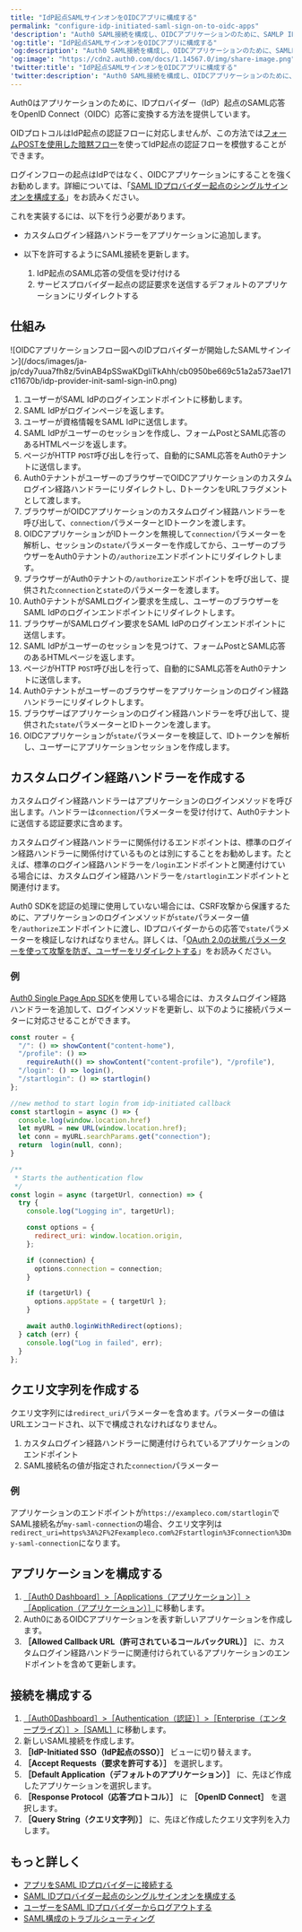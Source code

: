 ```yaml
---
title: "IdP起点SAMLサインオンをOIDCアプリに構成する"
permalink: "configure-idp-initiated-saml-sign-on-to-oidc-apps"
'description': "Auth0 SAML接続を構成し、OIDCアプリケーションのために、SAMLP IDプロバイダーへのIDプロバイダー起点サインオンに対応する方法を説明します。"
'og:title': "IdP起点SAMLサインオンをOIDCアプリに構成する"
'og:description': "Auth0 SAML接続を構成し、OIDCアプリケーションのために、SAMLP IDプロバイダーへのIDプロバイダー起点サインオンに対応する方法を説明します。"
'og:image': "https://cdn2.auth0.com/docs/1.14567.0/img/share-image.png"
'twitter:title': "IdP起点SAMLサインオンをOIDCアプリに構成する"
'twitter:description': "Auth0 SAML接続を構成し、OIDCアプリケーションのために、SAMLP IDプロバイダーへのIDプロバイダー起点サインオンに対応する方法を説明します。"
---
```


Auth0はアプリケーションのために、IDプロバイダー（<Tooltip data-tooltip-id="react-containers-DefinitionTooltip-2" href="/docs/ja-jp/glossary?term=idp" tip="IDプロバイダー（IdP）: デジタルIDを保存および管理するサービス。" cta="用語集の表示">IdP</Tooltip>）起点の<Tooltip data-tooltip-id="react-containers-DefinitionTooltip-1" href="/docs/ja-jp/glossary?term=security-assertion-markup-language" tip="Security Assertion Markup Language（SAML）: パスワードなしに二者間で認証情報を交換できる標準化プロトコル。" cta="用語集の表示">SAML</Tooltip>応答を<Tooltip data-tooltip-id="react-containers-DefinitionTooltip-0" href="/docs/ja-jp/glossary?term=openid" tip="OpenID: アプリケーションがログイン情報を収集および保存することなくにユーザーのIDを検証できるようにする認証用のオープン標準。" cta="用語集の表示">OpenID</Tooltip> Connect（OIDC）応答に変換する方法を提供しています。

OIDプロトコルはIdP起点の認証フローに対応しませんが、この方法では[フォームPOSTを使用した暗黙フロー](/docs/ja-jp/get-started/authentication-and-authorization-flow/implicit-flow-with-form-post)を使ってIdP起点の認証フローを模倣することができます。

<Warning>

ログインフローの起点はIdPではなく、OIDCアプリケーションにすることを強くお勧めします。詳細については、「[SAML IDプロバイダー起点のシングルサインオンを構成する](/docs/ja-jp/authenticate/protocols/saml/saml-sso-integrations/identity-provider-initiated-single-sign-on)」をお読みください。

</Warning>

これを実装するには、以下を行う必要があります。

* カスタムログイン経路ハンドラーをアプリケーションに追加します。
* 以下を許可するようにSAML接続を更新します。

  1. IdP起点のSAML応答の受信を受け付ける
  2. サービスプロバイダー起点の認証要求を送信するデフォルトのアプリケーションにリダイレクトする

## 仕組み

<Frame>![OIDCアプリケーションフロー図へのIDプロバイダーが開始したSAMLサインイン](/docs/images/ja-jp/cdy7uua7fh8z/5vinAB4pSSwaKDgliTkAhh/cb0950be669c51a2a573ae171c11670b/idp-provider-init-saml-sign-in0.png)</Frame>

1. ユーザーがSAML IdPのログインエンドポイントに移動します。
2. SAML IdPがログインページを返します。
3. ユーザーが資格情報をSAML IdPに送信します。
4. SAML IdPがユーザーのセッションを作成し、フォームPostとSAML応答のあるHTMLページを返します。
5. ページがHTTP `POST`呼び出しを行って、自動的にSAML応答をAuth0テナントに送信します。
6. Auth0テナントがユーザーのブラウザーでOIDCアプリケーションのカスタムログイン経路ハンドラーにリダイレクトし、DトークンをURLフラグメントとして渡します。
7. ブラウザーがOIDCアプリケーションのカスタムログイン経路ハンドラーを呼び出して、`connection`パラメーターとIDトークンを渡します。
8. OIDCアプリケーションがIDトークンを無視して`connection`パラメーターを解析し、セッションの`state`パラメーターを作成してから、ユーザーのブラウザーをAuth0テナントの`/authorize`エンドポイントにリダイレクトします。
9. ブラウザーがAuth0テナントの`/authorize`エンドポイントを呼び出して、提供された`connection`と`state`のパラメーターを渡します。
10. Auth0テナントがSAMLログイン要求を生成し、ユーザーのブラウザーをSAML IdPのログインエンドポイントにリダイレクトします。
11. ブラウザーがSAMLログイン要求をSAML IdPのログインエンドポイントに送信します。
12. SAML IdPがユーザーのセッションを見つけて、フォームPostとSAML応答のあるHTMLページを返します。
13. ページがHTTP `POST`呼び出しを行って、自動的にSAML応答をAuth0テナントに送信します。
14. Auth0テナントがユーザーのブラウザーをアプリケーションのログイン経路ハンドラーにリダイレクトします。
15. ブラウザーばアプリケーションのログイン経路ハンドラーを呼び出して、提供された`state`パラメーターとIDトークンを渡します。
16. OIDCアプリケーションが`state`パラメーターを検証して、IDトークンを解析し、ユーザーにアプリケーションセッションを作成します。

## カスタムログイン経路ハンドラーを作成する

カスタムログイン経路ハンドラーはアプリケーションのログインメソッドを呼び出します。ハンドラーは`connection`パラメーターを受け付けて、Auth0テナントに送信する認証要求に含めます。

カスタムログイン経路ハンドラーに関係付けるエンドポイントは、標準のログイン経路ハンドラーに関係付けているものとは別にすることをお勧めします。たとえば、標準のログイン経路ハンドラーを`/login`エンドポイントと関連付けている場合には、カスタムログイン経路ハンドラーを`/startlogin`エンドポイントと関連付けます。

<Warning>

Auth0 SDKを認証の処理に使用していない場合には、CSRF攻撃から保護するために、アプリケーションのログインメソッドが`state`パラメーター値を`/authorize`エンドポイントに渡し、IDプロバイダーからの応答で`state`パラメーターを検証しなければなりません。詳しくは、「[OAuth 2.0の状態パラメーターを使って攻撃を防ぎ、ユーザーをリダイレクトする](/docs/ja-jp/secure/attack-protection/state-parameters)」をお読みください。

</Warning>

### 例

[Auth0 Single Page App SDK](https://auth0.com/docs/libraries/auth0-single-page-app-sdk)を使用している場合には、カスタムログイン経路ハンドラーを追加して、ログインメソッドを更新し、以下のように接続パラメーターに対応させることができます。

```javascript lines expandable
const router = {
  "/": () => showContent("content-home"),
  "/profile": () =>
    requireAuth(() => showContent("content-profile"), "/profile"),
  "/login": () => login(),
  "/startlogin": () => startlogin()
};

//new method to start login from idp-initiated callback
const startlogin = async () => {
  console.log(window.location.href)
  let myURL = new URL(window.location.href);
  let conn = myURL.searchParams.get("connection");
  return  login(null, conn);
}

/**
 * Starts the authentication flow
 */
const login = async (targetUrl, connection) => {
  try {
    console.log("Logging in", targetUrl);

    const options = {
      redirect_uri: window.location.origin,
    };

    if (connection) {
      options.connection = connection;
    }

    if (targetUrl) {
      options.appState = { targetUrl };
    }

    await auth0.loginWithRedirect(options);
  } catch (err) {
    console.log("Log in failed", err);
  }
};
```

## クエリ文字列を作成する

クエリ文字列には`redirect_uri`パラメーターを含めます。パラメーターの値はURLエンコードされ、以下で構成されなければなりません。

1. カスタムログイン経路ハンドラーに関連付けられているアプリケーションのエンドポイント
2. SAML接続名の値が指定された`connection`パラメーター

### 例

アプリケーションのエンドポイントが`https://exampleco.com/startlogin`でSAML接続名が`my-saml-connection`の場合、クエリ文字列は`redirect_uri=https%3A%2F%2Fexampleco.com%2Fstartlogin%3Fconnection%3Dmy-saml-connection`になります。

## アプリケーションを構成する

1. [［Auth0 Dashboard］>［Applications（アプリケーション）］>［Application（アプリケーション）］](https://manage.auth0.com/#/applications)に移動します。
2. Auth0にあるOIDCアプリケーションを表す新しいアプリケーションを作成します。
3. **［Allowed Callback URL（許可されているコールバックURL）］** に、カスタムログイン経路ハンドラーに関連付けられているアプリケーションのエンドポイントを含めて更新します。

## 接続を構成する

1. [［Auth0Dashboard］>［Authentication（認証）］>［Enterprise（エンタープライズ）］>［SAML］](https://manage.auth0.com/#/connections/enterprise/samlp)に移動します。
2. 新しいSAML接続を作成します。
3. **［IdP-Initiated SSO（IdP起点のSSO）］** ビューに切り替えます。
4. **［Accept Requests（要求を許可する）］** を選択します。
5. **［Default Application（デフォルトのアプリケーション）］** に、先ほど作成したアプリケーションを選択します。
6. **［Response Protocol（応答プロトコル）］** に **［OpenID Connect］** を選択します。
7. **［Query String（クエリ文字列）］** に、先ほど作成したクエリ文字列を入力します。

## もっと詳しく

* [アプリをSAML IDプロバイダーに接続する](/docs/ja-jp/authenticate/identity-providers/enterprise-identity-providers/saml)
* [SAML IDプロバイダー起点のシングルサインオンを構成する](/docs/ja-jp/authenticate/protocols/saml/saml-sso-integrations/identity-provider-initiated-single-sign-on)
* [ユーザーをSAML IDプロバイダーからログアウトする](/docs/ja-jp/authenticate/login/logout/log-users-out-of-saml-idps)
* [SAML構成のトラブルシューティング](/docs/ja-jp/troubleshoot/authentication-issues/troubleshoot-saml-configurations)